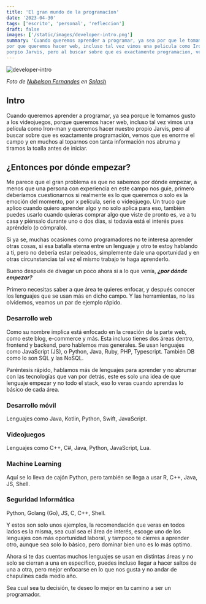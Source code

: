 ```yaml
---
title: 'El gran mundo de la programacíon'
date: '2023-04-30'
tags: ['escrito', 'personal', 'refleccion']
draft: false
images: ['/static/images/developer-intro.png']
summary: 'Cuando queremos aprender a programar, ya sea por que le tomamos gusto a los videojuegos,
por que queremos hacer web, incluso tal vez vimos una pelicula como Iron-man y queremos hacer nuestro 
porpio Jarvis, pero al buscar sobre que es exactamente programacion, vemos que es enorme el campo...'
---
```


![developer-intro](/static/images/developer-intro.png)

_Foto de [Nubelson Fernandes](https://unsplash.com/es/fotos/-Xqckh_XVU4) en [Splash](https://unsplash.com/)_

## Intro

Cuando queremos aprender a programar, ya sea porque le tomamos gusto a los videojuegos,
porque queremos hacer web, incluso tal vez vimos una película como Iron-man y queremos hacer nuestro
propio Jarvis, pero al buscar sobre que es exactamente programación, vemos que es enorme el campo
y en muchos al toparnos con tanta información nos abruma y tiramos la toalla antes de iniciar.

## ¿Entonces por dónde empezar?

Me parece que el gran problema es que no sabemos por dónde empezar, a menos que una persona con experiencia en este
campo nos guie, primero deberíamos cuestionarnos si realmente es lo que queremos o solo es la emoción del momento,
por x película, serie o videojuego. Un truco que aplico cuando quiero aprender algo y no solo aplica para eso, también
puedes usarlo cuando quieras comprar algo que viste de pronto es, ve a tu casa y piénsalo durante uno o dos días,
si todavía está el interés pues apréndelo (o cómpralo).

Si ya se, muchas ocasiones como programadores no te interesa aprender otras cosas, si esa batalla eterna entre un lenguaje y otro
te estoy hablando a ti, pero no debería estar peleados, simplemente dale una oportunidad y en otras circunstancias tal vez el mismo
trabajo te haga aprenderlo.

Bueno después de divagar un poco ahora si a lo que venía, **_¿por dónde empezar?_**

Primero necesitas saber a que área te quieres enfocar, y después conocer los lenguajes que se usan más en dicho campo.
Y las herramientas, no las olvidemos, veamos un par de ejemplo rápido.

### Desarrollo web

Como su nombre implica está enfocado en la creación de la parte web, como este blog, e-commerce y más.
Esta incluso tienes dos áreas dentro, frontend y backend, pero hablemos mas generales. Se usan lenguajes como JavaScript (JS), o Python,
Java, Ruby, PHP, Typescript. También DB como lo son SQL y las NoSQL.

Paréntesis rápido, hablamos más de lenguajes para aprender y no abrumar con las tecnologías que van por detrás,
este es solo una idea de que lenguaje empezar y no todo el stack, eso lo veras cuando aprendas lo básico de cada área.

### Desarrollo móvil

Lenguajes como Java, Kotlin, Python, Swift, JavaScript.

### Videojuegos

Lenguajes como C++, C#, Java, Python, JavaScript, Lua.

### Machine Learning

Aquí se lo lleva de cajón Python, pero también se llega a usar R, C++, Java, JS, Shell.

### Seguridad Informática

Python, Golang (Go), JS, C, C++, Shell.

Y estos son solo unos ejemplos, la recomendación que veras en todos lados es la misma, sea cual sea el área de interés,
escoge uno de los lenguajes con más oportunidad laboral, y tampoco te cierres a aprender otro, aunque sea solo lo básico,
pero dominar bien uno es lo más optimo.

Ahora si te das cuentas muchos lenguajes se usan en distintas áreas y no solo se cierran a una en específico,
puedes incluso llegar a hacer saltos de una a otra, pero mejor enfocarse en lo que nos gusta y no andar de chapulines cada medio
año.

Sea cual sea tu decisión, te deseo lo mejor en tu camino a ser un programador.
